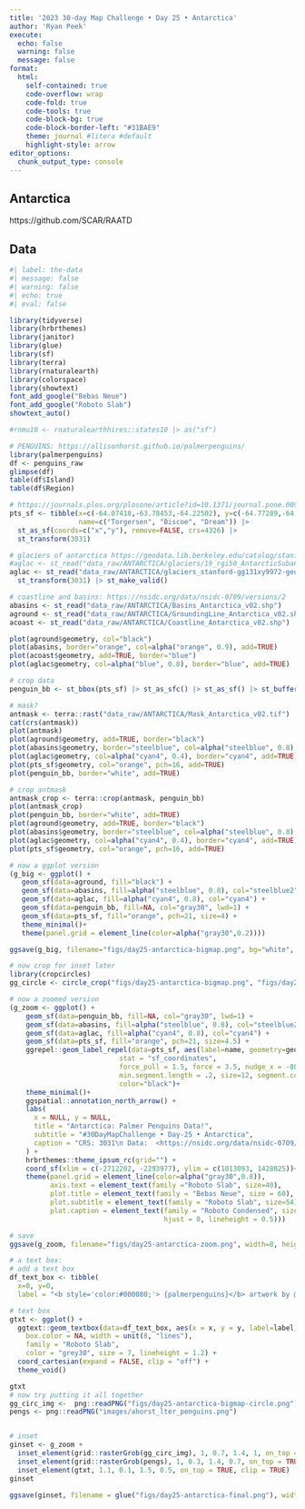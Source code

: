 ```yaml
---
title: '2023 30-day Map Challenge • Day 25 • Antarctica'
author: 'Ryan Peek'
execute:
  echo: false
  warning: false
  message: false
format: 
  html:
    self-contained: true
    code-overflow: wrap
    code-fold: true
    code-tools: true
    code-block-bg: true
    code-block-border-left: "#31BAE9"
    theme: journal #litera #default
    highlight-style: arrow
editor_options: 
  chunk_output_type: console
---
```


## Antarctica

https://github.com/SCAR/RAATD



## Data

```r
#| label: the-data
#| message: false
#| warning: false
#| echo: true
#| eval: false

library(tidyverse)
library(hrbrthemes)
library(janitor)
library(glue)
library(sf)
library(terra)
library(rnaturalearth)
library(colorspace)
library(showtext)
font_add_google("Bebas Neue")
font_add_google("Roboto Slab")
showtext_auto()

#rnmu10 <- rnaturalearthhires::states10 |> as("sf")

# PENGUINS: https://allisonhorst.github.io/palmerpenguins/
library(palmerpenguins)
df <- penguins_raw
glimpse(df)
table(df$Island)
table(df$Region)

# https://journals.plos.org/plosone/article?id=10.1371/journal.pone.0090081
pts_sf <- tibble(x=c(-64.07418,-63.78453,-64.22502), y=c(-64.77289,-64.81181,-64.72544),
                 name=c("Torgersen", "Biscoe", "Dream")) |> 
  st_as_sf(coords=c("x","y"), remove=FALSE, crs=4326) |> 
  st_transform(3031)

# glaciers of antarctica https://geodata.lib.berkeley.edu/catalog/stanford-gg131xy9972
#aglac <- st_read("data_raw/ANTARCTICA/glaciers/19_rgi50_AntarcticSubantarctic.shp") |> 
aglac <- st_read("data_raw/ANTARCTICA/glaciers_stanford-gg131xy9972-geojson.json") |> 
  st_transform(3031) |> st_make_valid()

# coastline and basins: https://nsidc.org/data/nsidc-0709/versions/2
abasins <- st_read("data_raw/ANTARCTICA/Basins_Antarctica_v02.shp")
aground <- st_read("data_raw/ANTARCTICA/GroundingLine_Antarctica_v02.shp")
acoast <- st_read("data_raw/ANTARCTICA/Coastline_Antarctica_v02.shp")

plot(aground$geometry, col="black")
plot(abasins, border="orange", col=alpha("orange", 0.9), add=TRUE)
plot(acoast$geometry, add=TRUE, border="blue")
plot(aglac$geometry, col=alpha("blue", 0.8), border="blue", add=TRUE)

# crop data
penguin_bb <- st_bbox(pts_sf) |> st_as_sfc() |> st_as_sf() |> st_buffer(dist = 2e5,endCapStyle = "SQUARE", joinStyle = "MITRE")

# mask?
antmask <- terra::rast("data_raw/ANTARCTICA/Mask_Antarctica_v02.tif")
cat(crs(antmask))
plot(antmask)
plot(aground$geometry, add=TRUE, border="black")
plot(abasins$geometry, border="steelblue", col=alpha("steelblue", 0.8), add=TRUE)
plot(aglac$geometry, col=alpha("cyan4", 0.4), border="cyan4", add=TRUE)
plot(pts_sf$geometry, col="orange", pch=16, add=TRUE)
plot(penguin_bb, border="white", add=TRUE)

# crop antmask
antmask_crop <- terra::crop(antmask, penguin_bb)
plot(antmask_crop)
plot(penguin_bb, border="white", add=TRUE)
plot(aground$geometry, add=TRUE, border="black")
plot(abasins$geometry, border="steelblue", col=alpha("steelblue", 0.8), add=TRUE)
plot(aglac$geometry, col=alpha("cyan4", 0.4), border="cyan4", add=TRUE)
plot(pts_sf$geometry, col="orange", pch=16, add=TRUE)


```


```r
# now a ggplot version
(g_big <- ggplot() + 
   geom_sf(data=aground, fill="black") +
   geom_sf(data=abasins, fill=alpha("steelblue", 0.8), col="steelblue2", lwd=0.2) +
   geom_sf(data=aglac, fill=alpha("cyan4", 0.8), col="cyan4") +
   geom_sf(data=penguin_bb, fill=NA, col="gray30", lwd=1) + 
   geom_sf(data=pts_sf, fill="orange", pch=21, size=4) +
   theme_minimal()+
   theme(panel.grid = element_line(color=alpha("gray30",0.2))))

ggsave(g_big, filename="figs/day25-antarctica-bigmap.png", bg="white", width=6, height = 6, dpi=300)

# now crop for inset later
library(cropcircles)
gg_circle <- circle_crop("figs/day25-antarctica-bigmap.png", "figs/day25-antarctica-bigmap-circle.png", border_size = 10, border_colour = "black")

# now a zoomed version
(g_zoom <- ggplot() + 
    geom_sf(data=penguin_bb, fill=NA, col="gray30", lwd=1) + 
    geom_sf(data=abasins, fill=alpha("steelblue", 0.8), col="steelblue2", lwd=0.2) +
    geom_sf(data=aglac, fill=alpha("cyan4", 0.8), col="cyan4") +
    geom_sf(data=pts_sf, fill="orange", pch=21, size=4.5) +
    ggrepel::geom_label_repel(data=pts_sf, aes(label=name, geometry=geometry), 
                           stat = "sf_coordinates", 
                           force_pull = 1.5, force = 3.5, nudge_x = -80, nudge_y = 30,
                           min.segment.length = .2, size=12, segment.color="gray50",
                           color="black")+
    theme_minimal()+
    ggspatial::annotation_north_arrow() +
    labs(
      x = NULL, y = NULL,
      title = "Antarctica: Palmer Penguins Data!",
      subtitle = "#30DayMapChallenge • Day-25 • Antarctica",
      caption = "CRS: 3031\n Data:  <https://nsidc.org/data/nsidc-0709/versions/2> \n and <https://journals.plos.org/plosone/article?id=10.1371/journal.pone.0090081>",
    ) +
    hrbrthemes::theme_ipsum_rc(grid="") +
    coord_sf(xlim = c(-2712202, -2293977), ylim = c(1013093, 1428025))+
    theme(panel.grid = element_line(color=alpha("gray30",0.8)),
          axis.text = element_text(family ="Roboto Slab", size=40),
          plot.title = element_text(family = "Bebas Neue", size = 60),
          plot.subtitle = element_text(family = "Roboto Slab", size=54),
          plot.caption = element_text(family = "Roboto Condensed", size=40,
                                      hjust = 0, lineheight = 0.5)))

# save
ggsave(g_zoom, filename="figs/day25-antarctica-zoom.png", width=8, height = 10, dpi=300, bg="white")

# a text box:
# add a text box
df_text_box <- tibble(
  x=0, y=0,
  label = "<b style='color:#000080;'> {palmerpenguins}</b> artwork by @allison_horst")

# text box
gtxt <- ggplot() +
  ggtext::geom_textbox(data=df_text_box, aes(x = x, y = y, label=label),
    box.color = NA, width = unit(8, "lines"),
    family = "Roboto Slab", 
    color = "grey30", size = 7, lineheight = 1.2) +
  coord_cartesian(expand = FALSE, clip = "off") +
  theme_void()

gtxt
# now try putting it all together
gg_circ_img <-  png::readPNG("figs/day25-antarctica-bigmap-circle.png")
pengs <- png::readPNG("images/ahorst_lter_penguins.png")


# inset
ginset <- g_zoom + 
  inset_element(grid::rasterGrob(gg_circ_img), 1, 0.7, 1.4, 1, on_top = TRUE, clip = FALSE) + 
  inset_element(grid::rasterGrob(pengs), 1, 0.3, 1.4, 0.7, on_top = TRUE, clip = FALSE) +
  inset_element(gtxt, 1.1, 0.1, 1.5, 0.5, on_top = TRUE, clip = TRUE)
ginset

ggsave(ginset, filename = glue("figs/day25-antarctica-final.png"), width = 11, height = 8, dpi = 300, bg="white")


```

